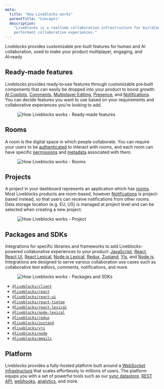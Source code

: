 ```yaml
---
meta:
  title: "How Liveblocks works"
  parentTitle: "Concepts"
  description:
    "Liveblocks is a realtime collaboration infrastructure for building
    performant collaborative experiences."
---
```


Liveblocks provides customizable pre-built features for human and AI
collaboration, used to make your product multiplayer, engaging, and AI‑ready

## Ready-made features

Liveblocks provides ready‑to‑use features through customizable pre‑built
components that can easily be dropped into your product to boost growth:
[AI Copilots](/docs/ready-made-features/ai-copilots),
[Comments](/docs/ready-made-features/comments),
[Multiplayer Editing](/docs/ready-made-features/multiplayer-editing),
[Presence](/docs/ready-made-features/presence), and
[Notifications](/docs/ready-made-features/notifications). You can decide
features you want to use based on your requirements and collaborative
experiences you’re looking to add.

<Figure highlight>
  <Image
    src="/assets/concepts/ready-made-features.png"
    alt="How Liveblocks works - Ready-made features"
    width={768}
    height={440}
  />
</Figure>

## Rooms

A room is the digital space in which people collaborate. You can require your
users to be [authenticated](/docs/authentication) to interact with rooms, and
each room can have specific [permissions](/docs/authentication) and
[metadata](/docs/rooms/metadata) associated with them.

<Figure highlight>
  <Image
    src="/assets/concepts/rooms.png"
    alt="How Liveblocks works - Rooms"
    width={768}
    height={440}
  />
</Figure>

## Projects

A project in your dashboard represents an application which has [rooms](#rooms).
Most Liveblocks products are room-based, however
[Notifications](/docs/ready-made-features/notifications) is project-based
instead, so that users can receive notifications from other rooms. Data storage
location (e.g. EU, US) is managed at project level and can be selected when
creating a new project.

<Figure highlight>
  <Image
    src="/assets/concepts/project.png"
    alt="How Liveblocks works - Project"
    width={768}
    height={440}
  />
</Figure>

## Packages and SDKs

Integrations for specific libraries and frameworks to add Liveblocks-powered
collaborative experiences to your product:
[JavaScript](/docs/api-reference/liveblocks-client),
[React](/docs/api-reference/liveblocks-react),
[React UI](/docs/api-reference/liveblocks-react-ui),
[React Lexical](/docs/api-reference/liveblocks-react-lexical),
[Node.js Lexical](/docs/api-reference/liveblocks-node-lexical),
[Redux](/docs/api-reference/liveblocks-redux),
[Zustand](/docs/api-reference/liveblocks-zustand),
[Yjs](/docs/api-reference/liveblocks-yjs), and
[Node.js](/docs/api-reference/liveblocks-node). Integrations are designed to
serve various collaboration use cases such as collaborative text editors,
comments, notifications, and more.

<Figure highlight>
  <Image
    src="/assets/concepts/packages-sdk.png"
    alt="How Liveblocks works - Packages and SDKs"
    width={768}
    height={440}
  />
</Figure>

- [`@liveblocks/client`](https://liveblocks.io/docs/api-reference/liveblocks-client)
- [`@liveblocks/react`](https://liveblocks.io/docs/api-reference/liveblocks-react)
- [`@liveblocks/react-ui`](https://liveblocks.io/docs/api-reference/liveblocks-react-ui)
- [`@liveblocks/react-tiptap`](https://liveblocks.io/docs/api-reference/liveblocks-react-tiptap)
- [`@liveblocks/react-lexical`](https://liveblocks.io/docs/api-reference/liveblocks-react-lexical)
- [`@liveblocks/node-lexical`](https://liveblocks.io/docs/api-reference/liveblocks-node-lexical)
- [`@liveblocks/redux`](https://liveblocks.io/docs/api-reference/liveblocks-redux)
- [`@liveblocks/zustand`](https://liveblocks.io/docs/api-reference/liveblocks-zustand)
- [`@liveblocks/yjs`](https://liveblocks.io/docs/api-reference/liveblocks-yjs)
- [`@liveblocks/node`](https://liveblocks.io/docs/api-reference/liveblocks-node)
- [`@liveblocks/emails`](https://liveblocks.io/docs/api-reference/liveblocks-emails)

## Platform

Liveblocks provides a fully-hosted platform built around a
[WebSocket infrastructure](/docs/platform/websocket-infrastructure) that scales
effortlessly to millions of users. The platform equips you with a set of
powerful tools such as our [sync datastore](/docs/platform/sync-datastore),
[REST API](/docs/api-reference/rest-api-endpoints),
[webhooks](/docs/platform/webhooks), [analytics](/docs/platform/analytics), and
more.
